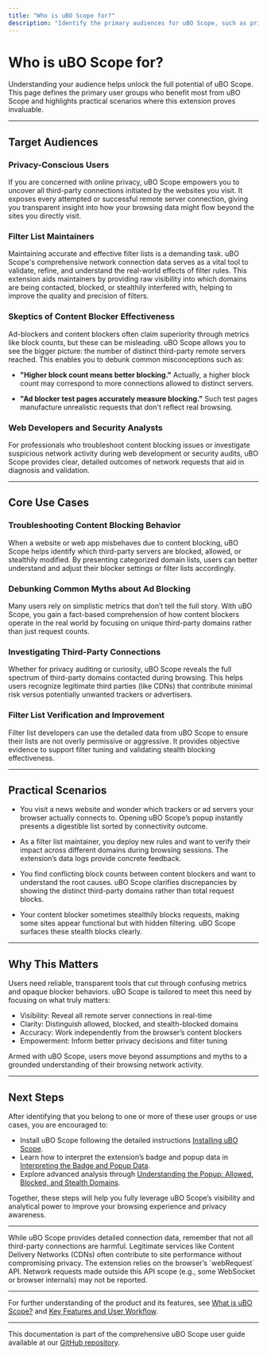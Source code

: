 ```yaml
---
title: "Who is uBO Scope for?"
description: "Identify the primary audiences for uBO Scope, such as privacy-focused users, filter list maintainers, and those questioning ad-blocker or content blocker effectiveness. Explore core use cases like troubleshooting content blocking, debunking common ad-blocking myths, and investigating third-party web connections."
---
```


# Who is uBO Scope for?

Understanding your audience helps unlock the full potential of uBO Scope. This page defines the primary user groups who benefit most from uBO Scope and highlights practical scenarios where this extension proves invaluable.

---

## Target Audiences

### Privacy-Conscious Users
If you are concerned with online privacy, uBO Scope empowers you to uncover all third-party connections initiated by the websites you visit. It exposes every attempted or successful remote server connection, giving you transparent insight into how your browsing data might flow beyond the sites you directly visit.

### Filter List Maintainers
Maintaining accurate and effective filter lists is a demanding task. uBO Scope's comprehensive network connection data serves as a vital tool to validate, refine, and understand the real-world effects of filter rules. This extension aids maintainers by providing raw visibility into which domains are being contacted, blocked, or stealthily interfered with, helping to improve the quality and precision of filters.

### Skeptics of Content Blocker Effectiveness
Ad-blockers and content blockers often claim superiority through metrics like block counts, but these can be misleading. uBO Scope allows you to see the bigger picture: the number of distinct third-party remote servers reached. This enables you to debunk common misconceptions such as:

- **"Higher block count means better blocking."** Actually, a higher block count may correspond to more connections allowed to distinct servers.

- **"Ad blocker test pages accurately measure blocking."** Such test pages manufacture unrealistic requests that don't reflect real browsing.

### Web Developers and Security Analysts
For professionals who troubleshoot content blocking issues or investigate suspicious network activity during web development or security audits, uBO Scope provides clear, detailed outcomes of network requests that aid in diagnosis and validation.

---

## Core Use Cases

### Troubleshooting Content Blocking Behavior
When a website or web app misbehaves due to content blocking, uBO Scope helps identify which third-party servers are blocked, allowed, or stealthily modified. By presenting categorized domain lists, users can better understand and adjust their blocker settings or filter lists accordingly.

### Debunking Common Myths about Ad Blocking
Many users rely on simplistic metrics that don’t tell the full story. With uBO Scope, you gain a fact-based comprehension of how content blockers operate in the real world by focusing on unique third-party domains rather than just request counts.

### Investigating Third-Party Connections
Whether for privacy auditing or curiosity, uBO Scope reveals the full spectrum of third-party domains contacted during browsing. This helps users recognize legitimate third parties (like CDNs) that contribute minimal risk versus potentially unwanted trackers or advertisers.

### Filter List Verification and Improvement
Filter list developers can use the detailed data from uBO Scope to ensure their lists are not overly permissive or aggressive. It provides objective evidence to support filter tuning and validating stealth blocking effectiveness.

---

## Practical Scenarios

- You visit a news website and wonder which trackers or ad servers your browser actually connects to. Opening uBO Scope’s popup instantly presents a digestible list sorted by connectivity outcome.

- As a filter list maintainer, you deploy new rules and want to verify their impact across different domains during browsing sessions. The extension’s data logs provide concrete feedback.

- You find conflicting block counts between content blockers and want to understand the root causes. uBO Scope clarifies discrepancies by showing the distinct third-party domains rather than total request blocks.

- Your content blocker sometimes stealthily blocks requests, making some sites appear functional but with hidden filtering. uBO Scope surfaces these stealth blocks clearly.

---

## Why This Matters

Users need reliable, transparent tools that cut through confusing metrics and opaque blocker behaviors. uBO Scope is tailored to meet this need by focusing on what truly matters:

- Visibility: Reveal all remote server connections in real-time
- Clarity: Distinguish allowed, blocked, and stealth-blocked domains
- Accuracy: Work independently from the browser’s content blockers
- Empowerment: Inform better privacy decisions and filter tuning

Armed with uBO Scope, users move beyond assumptions and myths to a grounded understanding of their browsing network activity.

---

## Next Steps

After identifying that you belong to one or more of these user groups or use cases, you are encouraged to:

- Install uBO Scope following the detailed instructions [Installing uBO Scope](/getting-started/prerequisites-installation/installing-ubo-scope).
- Learn how to interpret the extension’s badge and popup data in [Interpreting the Badge and Popup Data](/getting-started/first-run-setup/interpreting-badge-popup).
- Explore advanced analysis through [Understanding the Popup: Allowed, Blocked, and Stealth Domains](/guides/interpreting-results/understanding-popup).

Together, these steps will help you fully leverage uBO Scope’s visibility and analytical power to improve your browsing experience and privacy awareness.

---

<Note>
While uBO Scope provides detailed connection data, remember that not all third-party connections are harmful. Legitimate services like Content Delivery Networks (CDNs) often contribute to site performance without compromising privacy.
</Note>

<Warning>
The extension relies on the browser’s `webRequest` API. Network requests made outside this API scope (e.g., some WebSocket or browser internals) may not be reported.
</Warning>

---

For further understanding of the product and its features, see [What is uBO Scope?](/overview/introduction-and-value/what-is-ubo-scope) and [Key Features and User Workflow](/overview/feature-highlights/feature-list-and-workflow).

---

This documentation is part of the comprehensive uBO Scope user guide available at our [GitHub repository](https://github.com/gorhill/uBO-Scope).